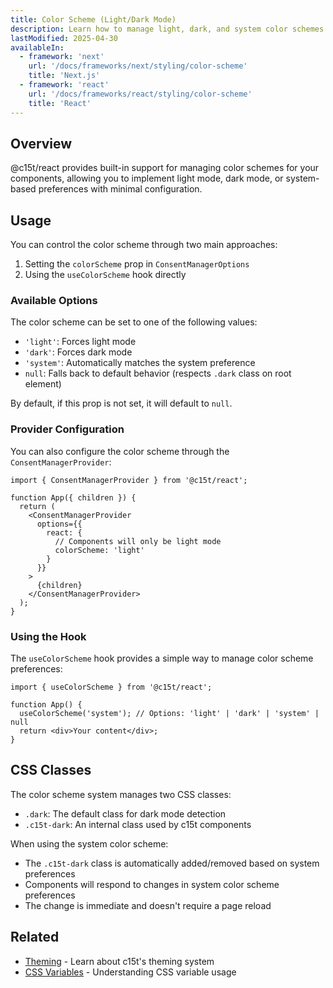 ```yaml
---
title: Color Scheme (Light/Dark Mode)
description: Learn how to manage light, dark, and system color schemes in your application using c15t's color scheme utilities.
lastModified: 2025-04-30
availableIn:
  - framework: 'next'
    url: '/docs/frameworks/next/styling/color-scheme'
    title: 'Next.js'
  - framework: 'react'
    url: '/docs/frameworks/react/styling/color-scheme'
    title: 'React'
---
```


## Overview

@c15t/react provides built-in support for managing color schemes for your components, allowing you to implement light mode, dark mode, or system-based preferences with minimal configuration.

## Usage

You can control the color scheme through two main approaches:

1. Setting the `colorScheme` prop in `ConsentManagerOptions`
2. Using the `useColorScheme` hook directly

### Available Options

The color scheme can be set to one of the following values:

- `'light'`: Forces light mode
- `'dark'`: Forces dark mode
- `'system'`: Automatically matches the system preference
- `null`: Falls back to default behavior (respects `.dark` class on root element)

By default, if this prop is not set, it will default to `null`.

### Provider Configuration

You can also configure the color scheme through the `ConsentManagerProvider`:

```tsx
import { ConsentManagerProvider } from '@c15t/react';

function App({ children }) {
  return (
    <ConsentManagerProvider
      options={{
        react: {
          // Components will only be light mode
          colorScheme: 'light'
        }
      }}
    >
      {children}
    </ConsentManagerProvider>
  );
}
```

### Using the Hook

The `useColorScheme` hook provides a simple way to manage color scheme preferences:

```tsx
import { useColorScheme } from '@c15t/react';

function App() {
  useColorScheme('system'); // Options: 'light' | 'dark' | 'system' | null
  return <div>Your content</div>;
}
```

## CSS Classes

The color scheme system manages two CSS classes:

- `.dark`: The default class for dark mode detection
- `.c15t-dark`: An internal class used by c15t components

When using the system color scheme:
- The `.c15t-dark` class is automatically added/removed based on system preferences
- Components will respond to changes in system color scheme preferences
- The change is immediate and doesn't require a page reload

## Related

- [Theming](/styling/theming) - Learn about c15t's theming system
- [CSS Variables](/styling/css-variables) - Understanding CSS variable usage